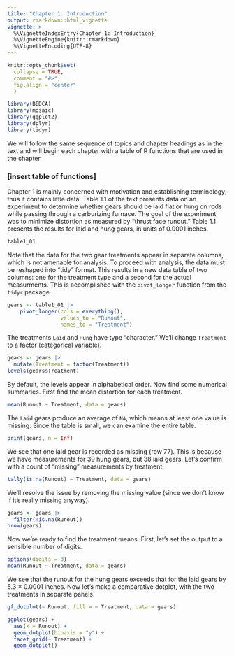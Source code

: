 ```yaml
---
title: "Chapter 1: Introduction"
output: rmarkdown::html_vignette
vignette: >
  %\VignetteIndexEntry{Chapter 1: Introduction}
  %\VignetteEngine{knitr::rmarkdown}
  %\VignetteEncoding{UTF-8}
---
```


```r
knitr::opts_chunk$set(
  collapse = TRUE,
  comment = "#>",
  fig.align = "center"
  )
```

```r
library(BEDCA)
library(mosaic)
library(ggplot2)
library(dplyr)
library(tidyr)
```

We will follow the same sequence of topics and chapter headings as in the text
and will begin each chapter with a table of R functions that are used in the
chapter.

### [insert table of functions]

Chapter 1 is mainly concerned with motivation and establishing terminology; thus it contains little data. Table 1.1 of the text presents data on an experiment to determine whether gears should be laid flat or hung on rods while passing through a carburizing furnace. The goal of the experiment was to minimize distortion as measured by "thrust face runout." Table 1.1 presents the results for laid and hung gears, in units of 0.0001 inches.

```r
table1_01
```

Note that the data for the two gear treatments appear in separate columns, which is not amenable for analysis. To proceed with analysis, the data must be reshaped into "tidy" format. This results in a new data table of two columns: one for the treatment type and a second for the actual measurments. This is accomplished with the `pivot_longer` function from the `tidyr` package.

```r
gears <- table1_01 |> 
    pivot_longer(cols = everything(), 
                 values_to = "Runout", 
                 names_to = "Treatment")
```

The treatments `Laid` and `Hung` have type "character." We'll change `Treatment` to a factor (categorical variable).

```r
gears <- gears |> 
  mutate(Treatment = factor(Treatment))
levels(gears$Treatment)
```


By default, the levels appear in alphabetical order. Now find some numerical summaries. First find the mean distortion for each treatment.

```r
mean(Runout ~ Treatment, data = gears)
```

The `Laid` gears produce an average of `NA`, which means at least one value is missing. Since the table is small, we can examine the entire table.

```r
print(gears, n = Inf)

```

We see that one laid gear is recorded as missing (row 77). This is because we have measurements for 39 hung gears, but 38 laid gears. Let's confirm with a count of "missing" measurements by treatment.

```r
tally(is.na(Runout) ~ Treatment, data = gears)
```

We'll resolve the issue by removing the missing value (since we don't know if it's really missing anyway).

```r
gears <- gears |> 
  filter(!is.na(Runout))
nrow(gears)
```

Now we're ready to find the treatment means. First, let's set the output to a sensible number of digits.

```r
options(digits = 3)
mean(Runout ~ Treatment, data = gears)
```

We see that the runout for the hung gears exceeds that for the laid gears by 5.3 $\times$ 0.0001 inches. Now let's make a comparative dotplot, with the two treatments in separate panels.

```r
gf_dotplot(~ Runout, fill = ~ Treatment, data = gears)
```

```r
ggplot(gears) +
  aes(x = Runout) +
  geom_dotplot(binaxis = "y") +
  facet_grid(~ Treatment) +
  geom_dotplot() 
```



